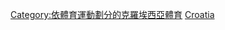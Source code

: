 {{Commons cat|Basketball in Croatia}}

[[Category:依體育運動劃分的克羅埃西亞體育|Category:依體育運動劃分的克羅埃西亞體育]]
[[Category:歐洲各國籃球|Croatia]]
